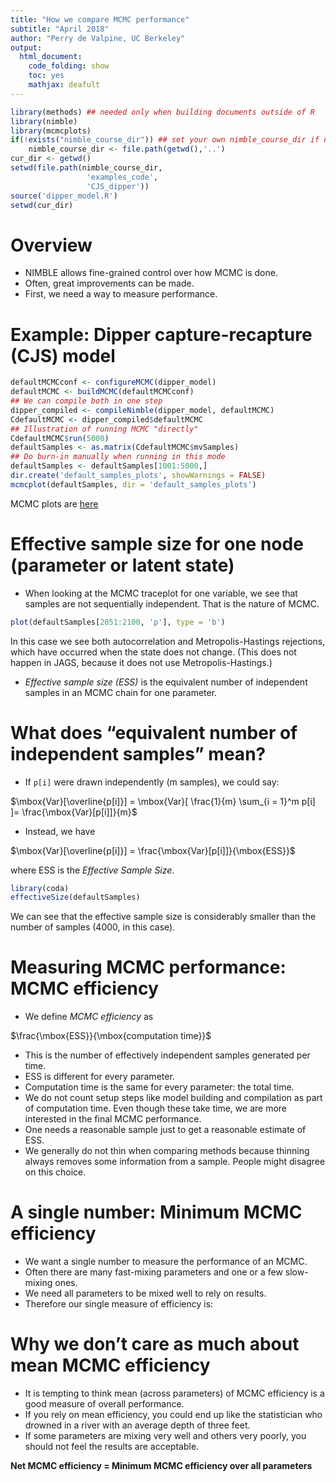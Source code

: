 ```yaml
---
title: "How we compare MCMC performance"
subtitle: "April 2018"
author: "Perry de Valpine, UC Berkeley"
output:
  html_document:
    code_folding: show
    toc: yes
    mathjax: deafult
---
```


```r
library(methods) ## needed only when building documents outside of R
library(nimble)
library(mcmcplots)
if(!exists("nimble_course_dir")) ## set your own nimble_course_dir if needed
    nimble_course_dir <- file.path(getwd(),'..')
cur_dir <- getwd()
setwd(file.path(nimble_course_dir,
                 'examples_code',
                 'CJS_dipper'))
source('dipper_model.R')
setwd(cur_dir)
```

# Overview

* NIMBLE allows fine-grained control over how MCMC is done.
* Often, great improvements can be made.
* First, we need a way to measure performance.

# Example: Dipper capture-recapture (CJS) model

```r
defaultMCMCconf <- configureMCMC(dipper_model)
defaultMCMC <- buildMCMC(defaultMCMCconf)
## We can compile both in one step
dipper_compiled <- compileNimble(dipper_model, defaultMCMC)
CdefaultMCMC <- dipper_compiled$defaultMCMC
## Illustration of running MCMC "directly"
CdefaultMCMC$run(5000)
defaultSamples <- as.matrix(CdefaultMCMC$mvSamples)
## Do burn-in manually when running in this mode
defaultSamples <- defaultSamples[1001:5000,]
dir.create('default_samples_plots', showWarnings = FALSE)
mcmcplot(defaultSamples, dir = 'default_samples_plots')
```

MCMC plots are [here](default_samples_plots/MCMCoutput.html)

# Effective sample size for one node (parameter or latent state)

- When looking at the MCMC traceplot for one variable, we see that
samples are not sequentially independent.  That is the nature of MCMC.

```r
plot(defaultSamples[2051:2100, 'p'], type = 'b') 
```

In this case we see both autocorrelation and Metropolis-Hastings
rejections, which have occurred when the state does not change.  (This
does not happen in JAGS, because it does not use Metropolis-Hastings.)

- *Effective sample size (ESS)* is the equivalent number of
independent samples in an MCMC chain for one parameter.

# What does "equivalent number of independent samples" mean?

- If `p[i]` were drawn independently (m samples), we could say:

$\mbox{Var}[\overline{p[i]}] = \mbox{Var}[ \frac{1}{m} \sum_{i = 1}^m p[i] ]= \frac{\mbox{Var}[p[i]]}{m}$

- Instead, we have

$\mbox{Var}[\overline{p[i]}] = \frac{\mbox{Var}[p[i]]}{\mbox{ESS}}$

where ESS is the *Effective Sample Size*.

```r
library(coda)
effectiveSize(defaultSamples)
```

We can see that the effective sample size is considerably smaller than the number of samples (4000, in this case).

# Measuring MCMC performance: MCMC efficiency

- We define *MCMC efficiency* as

$\frac{\mbox{ESS}}{\mbox{computation time}}$

- This is the number of effectively independent samples generated per time.
- ESS is different for every parameter.
- Computation time is the same for every parameter: the total time.
- We do not count setup steps like model building and compilation as
  part of computation time.  Even
  though these take time, we are more interested in the final MCMC
  performance.
- One needs a reasonable sample just to get a reasonable estimate of ESS.
- We generally do not thin when comparing methods because thinning always removes some information from a sample.  People might disagree on this choice.

# A single number: Minimum MCMC efficiency

- We want a single number to measure the performance of an MCMC.
- Often there are many fast-mixing parameters and one or a few
slow-mixing ones.
- We need all parameters to be mixed well to rely on results.
- Therefore our single measure of efficiency is:

# Why we don't care as much about mean MCMC efficiency

- It is tempting to think mean (across parameters) of MCMC efficiency is a good measure of overall performance.
- If you rely on mean efficiency, you could end up like the statistician who drowned in a river with an average depth of three feet.
- If some parameters are mixing very well and others very poorly, you should not feel the results are acceptable.

**Net MCMC efficiency = Minimum MCMC efficiency over all parameters**

